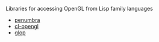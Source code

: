 Libraries for accessing OpenGL from Lisp family languages

* [[penumbra]]
* [[cl-opengl]]
* [[glop]]
